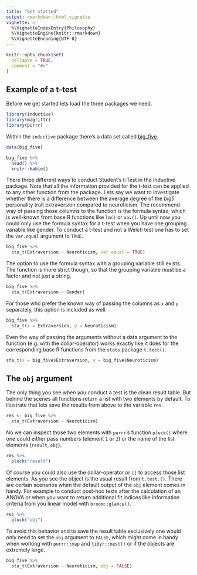 ```yaml
---
title: "Get started"
output: rmarkdown::html_vignette
vignette: >
  %\VignetteIndexEntry{Philosophy}
  %\VignetteEngine{knitr::rmarkdown}
  %\VignetteEncoding{UTF-8}
---
```


```r
knitr::opts_chunk$set(
  collapse = TRUE,
  comment = "#>"
)
```

## Example of a t-test

Before we get started lets load the three packages we need.

```r
library(inductive)
library(magrittr)
library(purrr)
```

Within the `inductive` package there’s a data set called [big_five](https://j3ypi.github.io/inductive/reference/big_five.html).

```r
data(big_five)
```

```r
big_five %>%  
  head() %>%  
  knitr::kable() 
```

There three different ways to conduct Student’s t-Test in the inductive package. Note that all the information provided for the t-test can be applied to any other function from the package. Lets say we want to investigate whether there is a difference between the average degree of the *big5* personality trait extraversion compared to neuroticism. The recommend way of passing those columns to the function is the formula syntax, which is well-known from base R functions like `lm()` or `aov()`. Up until now you could only use the formula syntax for a t-test when you have one grouping variable like gender. To conduct a t-test and not a Welch test one has to set the `var.equal` argument to `TRUE`.  

```r
big_five %>% 
  sta_t(Extraversion ~ Neuroticism, var.equal = TRUE)
```

The option to use the formula syntax with a grouping variable still exists. The function is more strict though, so that the grouping variable must be a factor and not just a string. 

```r
big_five %>% 
  sta_t(Extraversion ~ Gender)
```

For those who prefer the known way of passing the columns as `x` and `y` separately, this option is included as well. 

```r
big_five %>% 
  sta_t(x = Extraversion, y = Neuroticism) 
```

Even the way of passing the arguments without a data argument to the function (e.g. with the dollar-operator) works exactly like it does for the corresponding base R functions from the `stats` package `t.test()`.

```r
sta_t(x = big_five$Extraversion, y = big_five$Neuroticism)
```

## The `obj` argument

The only thing you see when you conduct a test is the clean result table. But behind the scenes all functions return a list with two elements by default. To illustrate that lets save the results from above to the variable `res`.  

```r
res <- big_five %>% 
  sta_t(Extraversion ~ Neuroticism)
```

No we can inspect those two elements with `purrr`'s function `pluck()` where one could either pass numbers (element `1` or `2`) or the name of the list elements (`result`, `obj`). 

```r
res %>% 
  pluck("result")
```

Of course you could also use the dollar-operator or `[[` to access those list elements. As you see the object is the usual result from `t.test.()`. There are certain scenarios when the default output of the `obj` element comes in handy. For example to conduct post-hoc tests after the calculation of an ANOVA or when you want to return additional fit indices like information criteria from you linear model with `broom::glance()`.  

```r
res %>% 
  pluck("obj")
```

To avoid this behavior and to save the result table exclusively one would only need to set the `obj` argument to `FALSE`, which might come in handy when working with `purrr::map` and `tidyr::nest()` or if the objects are extremely large.

```r
big_five %>% 
  sta_t(Extraversion ~ Neuroticism, obj = FALSE)
```


















